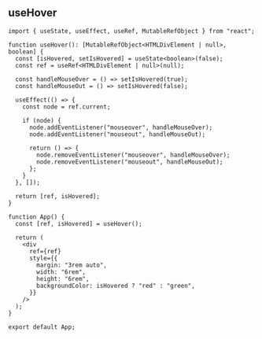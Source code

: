 
## useHover

```tsx title="useHover"
import { useState, useEffect, useRef, MutableRefObject } from "react";

function useHover(): [MutableRefObject<HTMLDivElement | null>, boolean] {
  const [isHovered, setIsHovered] = useState<boolean>(false);
  const ref = useRef<HTMLDivElement | null>(null);

  const handleMouseOver = () => setIsHovered(true);
  const handleMouseOut = () => setIsHovered(false);

  useEffect(() => {
    const node = ref.current;

    if (node) {
      node.addEventListener("mouseover", handleMouseOver);
      node.addEventListener("mouseout", handleMouseOut);

      return () => {
        node.removeEventListener("mouseover", handleMouseOver);
        node.removeEventListener("mouseout", handleMouseOut);
      };
    }
  }, []);

  return [ref, isHovered];
}

function App() {
  const [ref, isHovered] = useHover();

  return (
    <div
      ref={ref}
      style={{
        margin: "3rem auto",
        width: "6rem",
        height: "6rem",
        backgroundColor: isHovered ? "red" : "green",
      }}
    />
  );
}

export default App;
```

